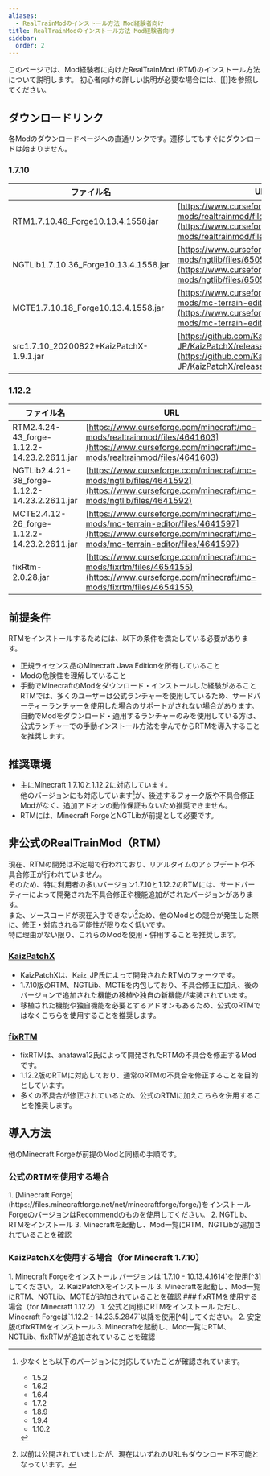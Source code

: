 ```yaml
---
aliases:
  - RealTrainModのインストール方法 Mod経験者向け
title: RealTrainModのインストール方法 Mod経験者向け
sidebar: 
  order: 2
---
```


このページでは、Mod経験者に向けたRealTrainMod (RTM)のインストール方法について説明します。
初心者向けの詳しい説明が必要な場合には、[[]]を参照してください。
## ダウンロードリンク
各Modのダウンロードページへの直通リンクです。遷移してもすぐにダウンロードは始まりません。
### 1.7.10

| ファイル名                              | URL                                                                                                                                                          |
| --------------------------------------- | ------------------------------------------------------------------------------------------------------------------------------------------------------------ |
| RTM1.7.10.46_Forge10.13.4.1558.jar      | [https://www.curseforge.com/minecraft/mc-mods/realtrainmod/files/6505479](https://www.curseforge.com/minecraft/mc-mods/realtrainmod/files/6505479)           |
| NGTLib1.7.10.36_Forge10.13.4.1558.jar   | [https://www.curseforge.com/minecraft/mc-mods/ngtlib/files/6505474](https://www.curseforge.com/minecraft/mc-mods/ngtlib/files/6505474)                       |
| MCTE1.7.10.18_Forge10.13.4.1558.jar     | [https://www.curseforge.com/minecraft/mc-mods/mc-terrain-editor/files/4030456](https://www.curseforge.com/minecraft/mc-mods/mc-terrain-editor/files/4030456) |
| src1.7.10_20200822+KaizPatchX-1.9.1.jar | [https://github.com/Kai-Z-JP/KaizPatchX/releases/tag/v1.9.1](https://github.com/Kai-Z-JP/KaizPatchX/releases/tag/v1.9.1)                                     |
### 1.12.2

| ファイル名                                    | URL                                                                                                                                                          |
| --------------------------------------------- | ------------------------------------------------------------------------------------------------------------------------------------------------------------ |
| RTM2.4.24-43_forge-1.12.2-14.23.2.2611.jar    | [https://www.curseforge.com/minecraft/mc-mods/realtrainmod/files/4641603](https://www.curseforge.com/minecraft/mc-mods/realtrainmod/files/4641603)           |
| NGTLib2.4.21-38_forge-1.12.2-14.23.2.2611.jar | [https://www.curseforge.com/minecraft/mc-mods/ngtlib/files/4641592](https://www.curseforge.com/minecraft/mc-mods/ngtlib/files/4641592)                       |
| MCTE2.4.12-26_forge-1.12.2-14.23.2.2611.jar   | [https://www.curseforge.com/minecraft/mc-mods/mc-terrain-editor/files/4641597](https://www.curseforge.com/minecraft/mc-mods/mc-terrain-editor/files/4641597) |
| fixRtm-2.0.28.jar                             | [https://www.curseforge.com/minecraft/mc-mods/fixrtm/files/4654155](https://www.curseforge.com/minecraft/mc-mods/fixrtm/files/4654155)                       |
## 前提条件
RTMをインストールするためには、以下の条件を満たしている必要があります。
- 正規ライセンス品のMinecraft Java Editionを所有していること
- Modの危険性を理解していること
- 手動でMinecraftのModをダウンロード・インストールした経験があること  
   RTMでは、多くのユーザーは公式ランチャーを使用しているため、サードパーティーランチャーを使用した場合のサポートがされない場合があります。  
   自動でModをダウンロード・適用するランチャーのみを使用している方は、公式ランチャーでの手動インストール方法を学んでからRTMを導入することを推奨します。
## 推奨環境
- 主にMinecraft 1.7.10と1.12.2に対応しています。  
    他のバージョンにも対応しています[^1]が、後述するフォーク版や不具合修正Modがなく、追加アドオンの動作保証もないため推奨できません。
- RTMには、Minecraft ForgeとNGTLibが前提として必要です。
## 非公式のRealTrainMod（RTM）
現在、RTMの開発は不定期で行われており、リアルタイムのアップデートや不具合修正が行われていません。  
そのため、特に利用者の多いバージョン1.7.10と1.12.2のRTMには、サードパーティーによって開発された不具合修正や機能追加がされたバージョンがあります。  
また、ソースコードが現在入手できない[^2]ため、他のModとの競合が発生した際に、修正・対応される可能性が限りなく低いです。  
特に理由がない限り、これらのModを使用・併用することを推奨します。
### [KaizPatchX](https://github.com/Kai-Z-JP/KaizPatchX)
- KaizPatchXは、Kaiz_JP氏によって開発されたRTMのフォークです。
- 1.7.10版のRTM、NGTLib、MCTEを内包しており、不具合修正に加え、後のバージョンで追加された機能の移植や独自の新機能が実装されています。
- 移植された機能や独自機能を必要とするアドオンもあるため、公式のRTMではなくこちらを使用することを推奨します。
### [fixRTM](https://www.curseforge.com/minecraft/mc-mods/fixrtm)
- fixRTMは、anatawa12氏によって開発されたRTMの不具合を修正するModです。
- 1.12.2版のRTMに対応しており、通常のRTMの不具合を修正することを目的としています。
- 多くの不具合が修正されているため、公式のRTMに加えこちらを併用することを推奨します。
## 導入方法
他のMinecraft Forgeが前提のModと同様の手順です。
### 公式のRTMを使用する場合
<Steps>
1. [Minecraft Forge](https://files.minecraftforge.net/net/minecraftforge/forge/)をインストール  
    ForgeのバージョンはRecommendのものを使用してください。
2. NGTLib、RTMをインストール
3. Minecraftを起動し、Mod一覧にRTM、NGTLibが追加されていることを確認
</Steps>

### KaizPatchXを使用する場合（for Minecraft 1.7.10）
<Steps>
1. Minecraft Forgeをインストール  
    バージョンは`1.7.10 - 10.13.4.1614`を使用[^3]してください。
2. KaizPatchXをインストール
3. Minecraftを起動し、Mod一覧にRTM、NGTLib、MCTEが追加されていることを確認
</Steps>
### fixRTMを使用する場合（for Minecraft 1.12.2）
<Steps>
1. 公式と同様にRTMをインストール  
    ただし、Minecraft Forgeは`1.12.2 - 14.23.5.2847`以降を使用[^4]してください。
2. 安定版のfixRTMをインストール
3. Minecraftを起動し、Mod一覧にRTM、NGTLib、fixRTMが追加されていることを確認
</Steps>

[^1]: 少なくとも以下のバージョンに対応していたことが確認されています。
	- 1.5.2
	- 1.6.2
	- 1.6.4
	- 1.7.2
	- 1.8.9
	- 1.9.4
	- 1.10.2

[^2]: 以前は公開されていましたが、現在はいずれのURLもダウンロード不可能となっています。

[^3]: 出典: [https://github.com/Kai-Z-JP/KaizPatchX/tree/adf6ce22f64927f057795f3e94ec916f59bc25f0?tab=readme-ov-file#kaizpatch](https://github.com/Kai-Z-JP/KaizPatchX/tree/adf6ce22f64927f057795f3e94ec916f59bc25f0?tab=readme-ov-file#kaizpatch)

[^4]: 出典: [https://www.curseforge.com/minecraft/mc-mods/fixrtm#:~:text=Minecraft Forge 14.23.5.2847以降がサポートバージョンです。 14.23.5.2847 or later is supported](https://www.curseforge.com/minecraft/mc-mods/fixrtm#:~:text=Minecraft%20Forge%2014.23.5.2847%E4%BB%A5%E9%99%8D%E3%81%8C%E3%82%B5%E3%83%9D%E3%83%BC%E3%83%88%E3%83%90%E3%83%BC%E3%82%B8%E3%83%A7%E3%83%B3%E3%81%A7%E3%81%99%E3%80%82%2014.23.5.2847%20or%20later%20is%20supported)
